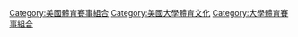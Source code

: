 [[Category:美國體育賽事組合|Category:美國體育賽事組合]]
[[Category:美國大學體育文化|Category:美國大學體育文化]]
[[Category:大學體育賽事組合|Category:大學體育賽事組合]]